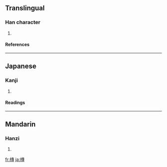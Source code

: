 ==Translingual==
===Han character===
{{Han char|rn=75|rad=木|as=11|sn=15|four=4594<sub>3</sub>|canj=木十戈戈 (DJII)}}
# {{defn|Han|sort=木11}}
====References====
{{Han ref|kx=0547.090|dkj=15366|dj=0935.070|hdz=21275.110|uh=69EB|ud=27115|bh=E5E5|bd=58853}}

----
==Japanese==
===Kanji===
{{ja-kanji|grade=|rs=木11}}
# {{defn|Japanese}} 
====Readings====
{{ja-readings|on=[[たん]] (tan), [[だん]] (dan), [[せん]] (sen)|kun=[[まるい]] (marui)}}

----
==Mandarin==
===Hanzi===
{{cmn-hanzi|pin=[[tuán]] ([[tuan2]])|wg=t'uan<sup>2</sup>}}
# {{defn|Mandarin}}

[[fr:槫]]
[[ja:槫]]